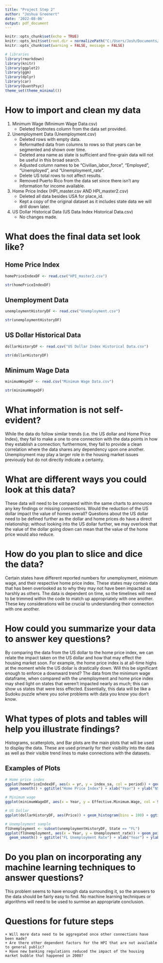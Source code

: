 ```yaml
---
title: "Project Step 2"
author: "Joshua Greenert"
date: '2022-08-06'
output: pdf_document
---
```


```r
knitr::opts_chunk$set(echo = TRUE)
knitr::opts_knit$set(root.dir = normalizePath("C:/Users/Josh/Documents/GitHub/R-Projects/Statistics For Data Science/Term Project"))
knitr::opts_chunk$set(warning = FALSE, message = FALSE) 
```

```r
# libraries
library(rmarkdown)
library(knitr)
library(ggplot2)
library(ggm)
library(dplyr)
library(car)
library(QuantPsyc)
theme_set(theme_minimal())
```

# How to import and clean my data
1. Minimum Wage (Minimum Wage Data.csv)
    + Deleted footnotes column from the data set provided.
2. Unemployment Data (Unemployment.csv)
    + Deleted rows with empty data.
    + Reformatted data from columns to rows so that years can be segmented and shown over time.
    + Deleted area name as state is sufficient and fine-grain data will not be useful in this broad search.
    + Adjusted column names to be "Civilian_labor_force", "Employed", "Unemployed", and "Unemployment_rate".
    + Delete US total rows to not affect results.
    + Removed Puerto Rico from the data set since there isn't any information for income available.
3. Home Price Index (HPI_master.csv AND HPI_master2.csv)
    + Deleted all data besides USA for place_id.
    + Kept a copy of the original dataset as it includes state data we will drill down later.
4. US Dollar Historical Data (US Data Index Historical Data.csv)
    + No changes made.
    
# What does the final data set look like?
## Home Price Index
```r
homePriceIndexDF <- read.csv("HPI_master2.csv")

str(homePriceIndexDF)
```

## Unemployment Data
```r
unemploymentHistoryDF <- read.csv("Unemployment.csv")

str(unemploymentHistoryDF)
```

## US Dollar Historical Data
```r
dollarHistoryDF <- read.csv("US Dollar Index Historical Data.csv")

str(dollarHistoryDF)
```

## Minimum Wage Data
```r
minimumWageDF <- read.csv("Minimum Wage Data.csv")

str(minimumWageDF)
```

# What information is not self-evident?
While the data do follow similar trends (i.e. the US dollar and Home Price Index), they fail to make a
one to one connection with the data points in how they establish a connection; furthermore, they fail
to provide a clean correlation where the data shares any dependency upon one another.  Unemployment
may play a larger role in the housing market issues previously but do not directly indicate a certainty.

# What are different ways you could look at this data?
These data will need to be compared within the same charts to announce any key findings or missing 
connections.  Would the reduction of the US dollar impact the value of homes overall?  Questions about
the US dollar need to be defined further as the dollar and home prices do have a direct relationship; 
without looking into the US dollar further, we may overlook that the value of the dollar going down can
mean that the value of the home price would also reduce.

# How do you plan to slice and dice the data?
Certain states have different reported numbers for unemployment, minimum wage, and their respective home
price index.  These states may contain data that has been overlooked as to why they may not have been 
impacted as harshly as others.  The data is dependent on time, so the timelines will need to be trimmed
within the code to match up appropriately with one another.  These key considerations will be crucial
to understanding their connection with one another.

# How could you summarize your data to answer key questions?
By comparing the data from the US dollar to the home price index, we can relate the impact taken on the US
dollar and how that may effect the housing market soon.  For example, the home price index is at all-time
highs at the moment while the US dollar is drastically down.  Will this be significant enough to enforce
a downward trend?  The data from the minimum wage dataframe, when compared with the unemployment and home price index may shed light on states that weren't impacted nearly as much; this can show us states that were less effected.  Essentially, this data will be like a Sudoku puzzle where you solve problems with data
you know you don't know.

# What types of plots and tables will help you illustrate findings?
Histograms, scatterplots, and Bar plots are the main plots that will be used to display the data.  These
are used primarily for their visibility into the data as well as their visible trend lines to make 
connections with the datasets.

## Examples of Plots
```r
# Home price index
ggplot(homePriceIndexDF, aes(x = yr, y = index_sa, col = period)) + geom_point() +
  geom_smooth() + ggtitle("Home Price Index") + xlab("Year") + ylab("NSA")

# Minimum wage
ggplot(minimumWageDF, aes(x = Year, y = Effective.Minimum.Wage, col = State)) + geom_point() + geom_smooth()

# US Dollar 
ggplot(dollarHistoryDF, aes(Price)) + geom_histogram(bins = 100) + ggtitle("US Dollar Index") + xlab("Date") + ylab("Price")

# Unemployment sample
flUnemployment <- subset(unemploymentHistoryDF, State == "FL")
ggplot(flUnemployment, aes(x = Year, y = Unemployment_rate)) + geom_point() +
  geom_smooth() + ggtitle("FL Unemployment Rate") + xlab("Year") + ylab("Rate Data")
```

# Do you plan on incorporating any machine learning techniques to answer questions?
This problem seems to have enough data surrounding it, so the answers to the data should be fairly easy to find.  No machine learning techniques or algorithms will need to be used to surmise an appropriate conclusion.

# Questions for future steps
    + Will more data need to be aggregated once other connections have been made?
    + Are there other dependent factors for the HPI that are not available to general public?
    + Have new banking regulations reduced the impact of the housing market bubble that happened in 2008?


